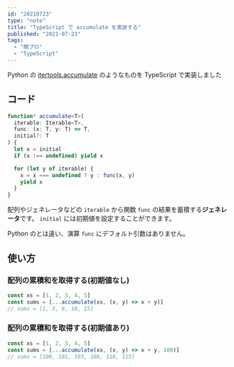 ```yaml
---
id: "20210723"
type: "note"
title: "TypeScript で accumulate を実装する"
published: "2021-07-23"
tags:
  - "競プロ"
  - "TypeScript"
---
```


Python の [itertools.accumulate](https://docs.python.org/ja/3/library/itertools.html#itertools.accumulate) のようなものを TypeScript で実装しました

## コード

```TypeScript
function* accumulate<T>(
  iterable: Iterable<T>,
  func: (x: T, y: T) => T,
  initial?: T
) {
  let x = initial
  if (x !== undefined) yield x

  for (let y of iterable) {
    x = x === undefined ? y : func(x, y)
    yield x
  }
}
```

配列やジェネレータなどの `iterable` から関数 `func` の結果を蓄積する**ジェネレータ**です。
`initial` には初期値を設定することができます。

Python のとは違い、演算 `func` にデフォルト引数はありません。

## 使い方

### 配列の累積和を取得する(初期値なし)

```TypeScript
const xs = [1, 2, 3, 4, 5]
const sums = [...accumulate(xs, (x, y) => x + y)]
// sums = [1, 3, 6, 10, 15]
```

### 配列の累積和を取得する(初期値あり)

```TypeScript
const xs = [1, 2, 3, 4, 5]
const sums = [...accumulate(xs, (x, y) => x + y, 100)]
// sums = [100, 101, 103, 106, 110, 115]
```
